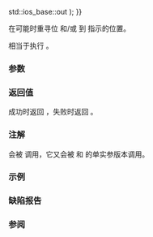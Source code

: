 {{cpp/io/basic_stringbuf/title|seekpos}}
{{cpp/io/basic_stringbuf/navbar}}
{{ddcl|1=
protected:
virtual pos_type seekpos( pos_type sp,
                          std::ios_base::openmode which = std::ios_base::in {{!}} std::ios_base::out );
}}

在可能时重寻位 {{lc|std::basic_streambuf::gptr}} 和/或 {{lc|std::basic_streambuf::pptr}} 到 {{c|sp}} 指示的位置。

相当于执行 {{c|seekoff(off_type(sp), std::ios_base::beg, which)}}。

===参数===
{{par begin}}
{{par|sp|流位置，例如由 {{lc|seekoff()}} 或 {{tt|seekpos()}} 获得者}}
{{par|which|定义会影响到的输入和/或输出序列。它可以是下列常量之一或它们的组合：
{{cpp/io/ios_base/openmode streambuf consts}}}}
{{par end}}

===返回值===
成功时返回 {{c|sp}}，失败时返回 {{c|pos_type(off_type(-1))}}。

===注解===
{{tt|seekpos()}} 会被 {{lc|std::basic_streambuf::pubseekpos()}} 调用，它又会被 {{lc|std::basic_istream::seekg()}} 和 {{lc|std::basic_ostream::seekp()}} 的单实参版本调用。

===示例===
{{example
|
|code=
#include &lt;sstream&gt;
#include &lt;iostream&gt;

struct mybuf : std::stringbuf
{
    mybuf(const std::string&amp; str) : std::stringbuf(str) {}
    
    pos_type seekpos(pos_type sp, std::ios_base::openmode which)
    {
        std::cout &lt;&lt; "在 seekpos(" &lt;&lt; sp &lt;&lt; ") 前，读取区域的大小是 "
                  &lt;&lt; egptr() - eback() &lt;&lt; "，其中有 "
                  &lt;&lt; egptr() - gptr() &lt;&lt; " 个可用读取位置。\n";
        
        pos_type rc = std::stringbuf::seekpos(sp, which);
        
        std::cout &lt;&lt; "seekpos() 返回 " &lt;&lt; rc &lt;&lt; "。\n在调用后，"
                  &lt;&lt; "读取区域的大小是 "
                  &lt;&lt; egptr() - eback() &lt;&lt; "，其中有 "
                  &lt;&lt; egptr() - gptr() &lt;&lt; " 个可用读取位置。\n";
        
        return rc;
    }
};

int main()
{
    mybuf buf("12345");
    std::iostream stream(&amp;buf);
    stream.seekg(2);
}
|output=
在 seekpos(2) 前，读取区域的大小是 5，其中有 5 个可用读取位置。
seekpos() 返回 2。
在调用后，读取区域的大小是 5，其中有 3 个可用读取位置。
}}

===缺陷报告===
{{dr list begin}}
{{dr list item|wg=lwg|dr=375|std=C++98|before={{lc|std::ios_base}} 的静态常量成员被误指定为 {{lc|std::basic_ios}} 的成员|after=已修正}}
{{dr list item|wg=lwg|dr=564|std=C++98|before=不明确如何重寻位 {{tt|gptr}} 和/或 {{tt|pptr}}|after=通过 {{lc|seekoff()}} 重寻位}}
{{dr list end}}

===参阅===
{{dsc begin}}
{{dsc inc|cpp/io/basic_streambuf/dsc pubseekpos}}
{{dsc inc|cpp/io/basic_stringbuf/dsc seekoff}}
{{dsc inc|cpp/io/basic_filebuf/dsc seekpos}}
{{dsc inc|cpp/io/strstreambuf/dsc seekpos}}
{{dsc end}}

{{langlinks|de|en|es|fr|it|ja|pt|ru}}